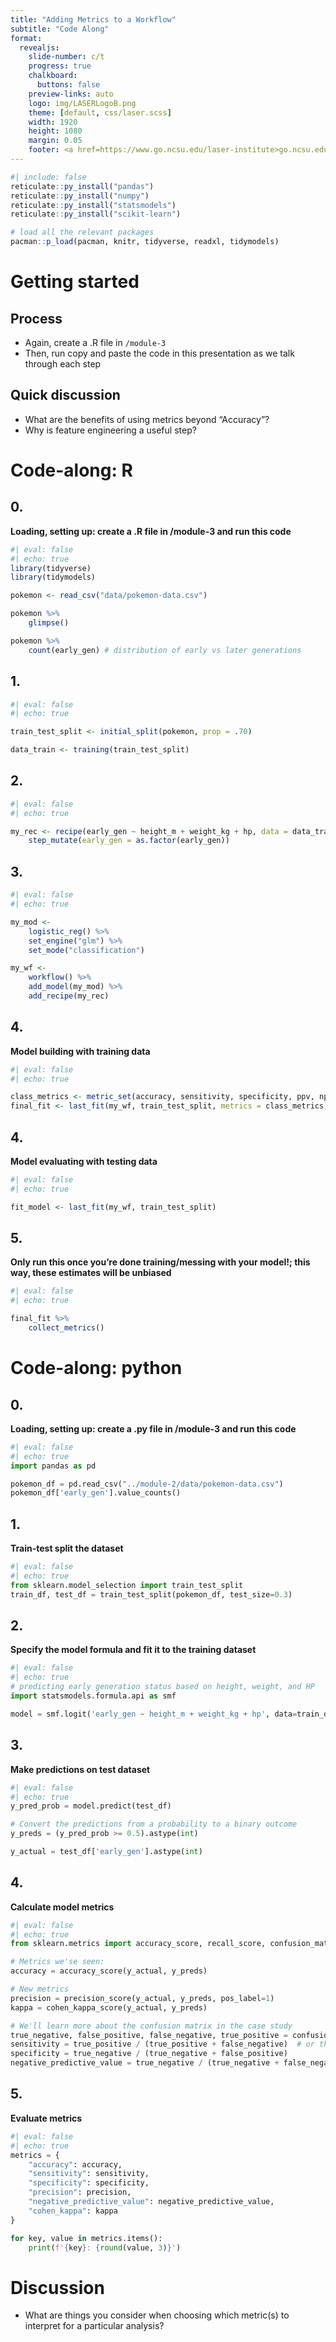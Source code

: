 ```yaml
---
title: "Adding Metrics to a Workflow"
subtitle: "Code Along"
format:
  revealjs: 
    slide-number: c/t
    progress: true
    chalkboard: 
      buttons: false
    preview-links: auto
    logo: img/LASERLogoB.png
    theme: [default, css/laser.scss]
    width: 1920
    height: 1080
    margin: 0.05
    footer: <a href=https://www.go.ncsu.edu/laser-institute>go.ncsu.edu/laser-institute
---
```

```r
#| include: false
reticulate::py_install("pandas")
reticulate::py_install("numpy")
reticulate::py_install("statsmodels")
reticulate::py_install("scikit-learn")
```

```r
# load all the relevant packages
pacman::p_load(pacman, knitr, tidyverse, readxl, tidymodels)
```

# Getting started

## Process

- Again, create a .R file in `/module-3`
- Then, run copy and paste the code in this presentation as we talk through each step

## Quick discussion

- What are the benefits of using metrics beyond "Accuracy"?
- Why is feature engineering a useful step?

# Code-along: R

::: {.panel-tabset}
## 0.

**Loading, setting up: create a .R file in /module-3 and run this code**

```r
#| eval: false
#| echo: true
library(tidyverse)
library(tidymodels)

pokemon <- read_csv("data/pokemon-data.csv")

pokemon %>%
    glimpse()

pokemon %>% 
    count(early_gen) # distribution of early vs later generations
```

## 1.

```r
#| eval: false
#| echo: true

train_test_split <- initial_split(pokemon, prop = .70)

data_train <- training(train_test_split)
```

## 2.

```r
#| eval: false
#| echo: true

my_rec <- recipe(early_gen ~ height_m + weight_kg + hp, data = data_train) %>% 
    step_mutate(early_gen = as.factor(early_gen))
```

## 3.

```r
#| eval: false
#| echo: true

my_mod <-
    logistic_reg() %>% 
    set_engine("glm") %>%
    set_mode("classification")

my_wf <-
    workflow() %>%
    add_model(my_mod) %>% 
    add_recipe(my_rec)
```

## 4.

**Model building with training data**

```r
#| eval: false
#| echo: true

class_metrics <- metric_set(accuracy, sensitivity, specificity, ppv, npv, kap) # this is new
final_fit <- last_fit(my_wf, train_test_split, metrics = class_metrics)
```

## 4.

**Model evaluating with testing data**

```r
#| eval: false
#| echo: true

fit_model <- last_fit(my_wf, train_test_split)

```

## 5.

**Only run this once you're done training/messing with your model!; this way, these estimates will be unbiased**

```r
#| eval: false
#| echo: true

final_fit %>%
    collect_metrics()
```

:::

# Code-along: python

::: {.panel-tabset}
## 0.

**Loading, setting up: create a .py file in /module-3 and run this code**

```python
#| eval: false
#| echo: true
import pandas as pd 

pokemon_df = pd.read_csv("../module-2/data/pokemon-data.csv")
pokemon_df['early_gen'].value_counts()
```

## 1.

**Train-test split the dataset**
```python
#| eval: false
#| echo: true
from sklearn.model_selection import train_test_split
train_df, test_df = train_test_split(pokemon_df, test_size=0.3)
```

## 2.

**Specify the model formula and fit it to the training dataset**

```python
#| eval: false
#| echo: true
# predicting early generation status based on height, weight, and HP
import statsmodels.formula.api as smf

model = smf.logit('early_gen ~ height_m + weight_kg + hp', data=train_df).fit()
```

## 3.

**Make predictions on test dataset**

```python
#| eval: false
#| echo: true
y_pred_prob = model.predict(test_df)

# Convert the predictions from a probability to a binary outcome
y_preds = (y_pred_prob >= 0.5).astype(int)

y_actual = test_df['early_gen'].astype(int)
```

## 4.

**Calculate model metrics**

```python
#| eval: false
#| echo: true
from sklearn.metrics import accuracy_score, recall_score, confusion_matrix, cohen_kappa_score

# Metrics we'se seen: 
accuracy = accuracy_score(y_actual, y_preds)

# New metrics
precision = precision_score(y_actual, y_preds, pos_label=1)
kappa = cohen_kappa_score(y_actual, y_preds)

# We'll learn more about the confusion matrix in the case study
true_negative, false_positive, false_negative, true_positive = confusion_matrix(y_actual, y_preds).ravel()
sensitivity = true_positive / (true_positive + false_negative)  # or the sklearn.metrics recall_score function
specificity = true_negative / (true_negative + false_positive)
negative_predictive_value = true_negative / (true_negative + false_negative)
```


## 5.

**Evaluate metrics**

```python
#| eval: false
#| echo: true
metrics = {
    "accuracy": accuracy,
    "sensitivity": sensitivity,
    "specificity": specificity,
    "precision": precision,
    "negative_predictive_value": negative_predictive_value,
    "cohen_kappa": kappa
}

for key, value in metrics.items(): 
    print(f'{key}: {round(value, 3)}')
```

:::

# Discussion

- What are things you consider when choosing which metric(s) to interpret for a particular analysis?